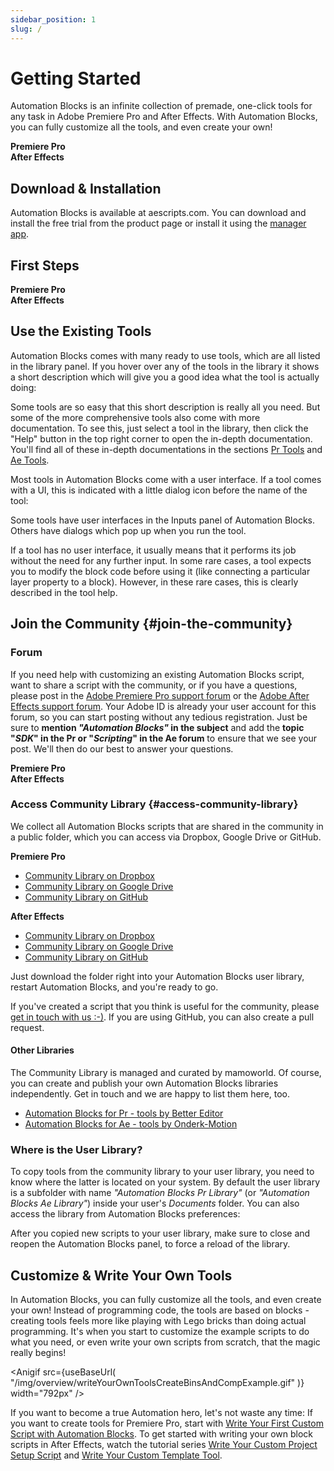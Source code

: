 ```yaml
---
sidebar_position: 1
slug: /
---
```



# Getting Started

Automation Blocks is an infinite collection of premade, one-click tools for any task in Adobe Premiere Pro and After Effects. With Automation Blocks, you can fully customize all the tools, and even create your own!

<div className="two-column-layout">
    <div className="left-column">
        <strong>Premiere Pro</strong>
        <Youtube id="FVEA-WCvFwY" />
    </div>
    <div className="right-column">
        <strong>After Effects</strong>
        <Youtube id="g2ZDwDXJv5Y" />
    </div>
</div>



## Download & Installation

Automation Blocks is available at aescripts.com. You can download and install the free trial from the product page or install it using the [manager app](https://aescripts.com/learn/aescripts-aeplugins-manager-app/).

<RoundButton
  url="https://aescripts.com/automation-blocks-for-premiere-pro/"
  label="Get Automation Blocks for Pr"
/>

<RoundButton
  url="https://aescripts.com/automation-blocks-for-after-effects/"
  label="Get Automation Blocks for Ae"
/>

## First Steps

<div className="two-column-layout">
    <div className="left-column">
        <strong>Premiere Pro</strong>
        <Youtube id="dIHPZL4L_ts" />
    </div>
    <div className="right-column">
        <strong>After Effects</strong>
        <Youtube id="0wwQM7NpUzI" />
    </div>
</div>



## Use the Existing Tools

Automation Blocks comes with many ready to use tools, which are all listed in the library panel.
If you hover over any of the tools in the library it shows a short description which will give you a good idea what the tool is actually doing:

<RetinaImg
  src="/img/overview/toolsHelpAndHelpTip.png"
  alt="help in the Automation Blocks library"
/>

Some tools are so easy that this short description is really all you need. But some of the more comprehensive tools also come with more documentation. To see this, just select a tool in the library, then click the "Help" button in the top right corner to open the in-depth documentation. You'll find all of these in-depth documentations in the sections [Pr Tools](tools-pr/overviewToolsPr) and [Ae Tools](tools-ae/overviewToolsAe).

Most tools in Automation Blocks come with a user interface. If a tool comes with a UI, this is indicated with a little dialog icon before the name of the tool:

<RetinaImg
  src="/img/overview/libraryUiIconExplanation.png"
  alt="icon indicating that tool has a user interface"
/>

Some tools have user interfaces in the Inputs panel of Automation Blocks. Others have dialogs which pop up when you run the tool.

If a tool has no user interface, it usually means that it performs its job without the need for any further input. In some rare cases, a tool expects you to modify the block code before using it (like connecting a particular layer property to a block). However, in these rare cases, this is clearly described in the tool help.

## Join the Community {#join-the-community}

### Forum

If you need help with customizing an existing Automation Blocks script, want to share a script with the community, or if you have a questions, please post in the [Adobe Premiere Pro support forum](https://community.adobe.com/t5/premiere-pro/ct-p/ct-premiere-pro) or the [Adobe After Effects support forum](https://community.adobe.com/t5/after-effects/ct-p/ct-after-effects?page=1&sort=latest_replies&filter=unresolved&lang=all&tabid=discussions).
Your Adobe ID is already your user account for this forum, so you can start posting without any tedious registration. Just be sure to **mention _"Automation Blocks"_ in the subject** and add the **topic "_SDK_" in the Pr or "_Scripting_" in the Ae forum** to ensure that we see your post. We'll then do our best to answer your questions.

<div className="two-column-layout">
    <div className="left-column">
        <strong>Premiere Pro</strong>
        <a href="https://community.adobe.com/t5/forums/postpage/board-id/premiere-pro" style={{border: "2px solid", display: "block"}}>
            <RetinaImg src="/img/overview/postAdobeForumPr.png" alt="post questions in the Premiere Pro forum"/>
        </a>
    </div>
    <div className="right-column">
        <strong>After Effects</strong>
        <a href="https://community.adobe.com/t5/forums/postpage/board-id/after-effects"  style={{ border: "2px solid", display: "block" }}>
            <RetinaImg src="/img/overview/postAdobeForumAe.png" alt="post questions in the After Effects forum"/>
        </a>
    </div>
</div>

### Access Community Library {#access-community-library}

We collect all Automation Blocks scripts that are shared in the community in a public folder, which you can access via Dropbox, Google Drive or GitHub.

<div className="two-column-layout">
    <div className="left-column">
        <strong>Premiere Pro</strong>
        <ul>
        <li><a href="https://www.dropbox.com/scl/fo/55q5ba1q262zr6j6zuc5t/h?rlkey=u5zukx7hthj0edmkj0t9zxojc&dl=0">Community Library on Dropbox</a></li>
        <li><a href="https://drive.google.com/drive/folders/19hr4w7_jhnrrKKM_1ISUydsUjFcaXmx7?usp=sharing">Community Library on Google Drive</a></li>
        <li><a href="https://github.com/mamoworld/automation-blocks-pr-community-library">Community Library on GitHub</a></li>
        </ul>
    </div>
    <div className="right-column">
        <strong>After Effects</strong>
       <ul>
        <li><a href="https://www.dropbox.com/sh/1x8juwu30hf1p0o/AAA1nQmbqglqVu22bS5WEJPZa?dl=0">Community Library on Dropbox</a></li>
        <li><a href="https://drive.google.com/drive/folders/1-2VPXG_fsxyeNqVGBUEKI7eTd3e_n5qy?usp=sharing">Community Library on Google Drive</a></li>
        <li><a href="https://github.com/mamoworld/automation-blocks-ae-community-library">Community Library on GitHub</a></li>
        </ul>
    </div>
</div>

Just download the folder right into your Automation Blocks user library, restart Automation Blocks, and you're ready to go.

If you've created a script that you think is useful for the community, please [get in touch with us :-)](mailto:info@mamoworld.com). If you are using GitHub, you can also create a pull request.

#### Other Libraries

The Community Library is managed and curated by mamoworld. Of course, you can create and publish your own Automation Blocks libraries independently. Get in touch and we are happy to list them here, too.

- [Automation Blocks for Pr - tools by Better Editor](https://www.bettereditor.be/automation-blocks-for-premiere-pro/)
- [Automation Blocks for Ae - tools by Onderk-Motion](https://github.com/onderk-motion/Automation-Blocks-Tools)


### Where is the User Library?

To copy tools from the community library to your user library, you need to know where the latter is located on your system.
By default the user library is a subfolder with name _"Automation Blocks Pr Library"_ (or _"Automation Blocks Ae Library"_) inside your user's _Documents_ folder.
You can also access the library from Automation Blocks preferences:

<RetinaImg
  src="/img/overview/findUserLibraryFolder.png"
  alt="find Automation Blocks Ae Library folder"
/>

After you copied new scripts to your user library, make sure to close and reopen the Automation Blocks panel, to force a reload of the library.

## Customize & Write Your Own Tools

In Automation Blocks, you can fully customize all the tools, and even create your own! Instead of programming code, the tools are based on blocks - creating tools feels more like playing with Lego bricks than doing actual programming. It's when you start to customize the example scripts to do what you need, or even write your own scripts from scratch, that the magic really begins!

<Anigif
  src={useBaseUrl(
    "/img/overview/writeYourOwnToolsCreateBinsAndCompExample.gif"
  )}
  width="792px"
/>

If you want to become a true Automation hero, let's not waste any time: If you want to create tools for Premiere Pro, start with [Write Your First Custom Script with Automation Blocks](tutorials-pr/firstSteps). To get started with writing your own block scripts in After Effects, watch the tutorial series [Write Your Custom Project Setup Script](tutorials-ae/writeCustomProjectSetupScript) and [Write Your Custom Template Tool](tutorials-ae/writeCustomTemplateTool).
